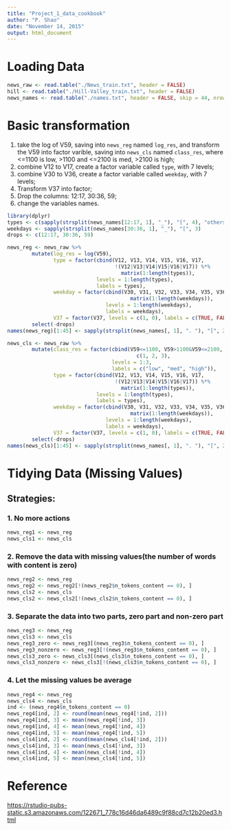 ```yaml
---
title: "Project_1_data_cookbook"
author: "P. Shao"
date: "November 14, 2015"
output: html_document
---
```

# Loading Data

```r
news_raw <- read.table("./News_train.txt", header = FALSE)
hill <- read.table("./Hill-Valley_train.txt", header = FALSE)
news_names <- read.table("./names.txt", header = FALSE, skip = 44, nrows = 59, sep = ":", col.names = c("Name", "Description"))
```

# Basic transformation

1. take the log of V59, saving into `news_reg` named `log_res`, and transform the V59 into factor varible, saving into `news_cls` named `class_res`, where <=1100 is low, >1100 and <=2100 is med, >2100 is high;
2. combine V12 to V17, create a factor variable called `type`, with 7 levels;
3. combine V30 to V36, create a factor variable called `weekday`, with 7 levels;
4. Transform V37 into factor;
5. Drop the columns: 12:17, 30:36, 59;
6. change the variables names.

```r
library(dplyr)
types <- c(sapply(strsplit(news_names[12:17, 1], "_"), "[", 4), "others")
weekdays <- sapply(strsplit(news_names[30:36, 1], "_"), "[", 3)
drops <- c(12:17, 30:36, 59)

news_reg <- news_raw %>%
        mutate(log_res = log(V59), 
               type = factor(cbind(V12, V13, V14, V15, V16, V17, 
                                   !(V12|V13|V14|V15|V16|V17)) %*% 
                                     matrix(1:length(types)), 
                             levels = 1:length(types), 
                             labels = types), 
               weekday = factor(cbind(V30, V31, V32, V33, V34, V35, V36) %*% 
                                        matrix(1:length(weekdays)), 
                                levels = 1:length(weekdays), 
                                labels = weekdays), 
               V37 = factor(V37, levels = c(1, 0), labels = c(TRUE, FALSE))) %>%
        select(-drops)
names(news_reg)[1:45] <- sapply(strsplit(news_names[, 1], ". "), "[", 2)[-drops]

news_cls <- news_raw %>%
        mutate(class_res = factor(cbind(V59<=1100, V59>1100&V59<=2100, V59>2100) %*%
                                          c(1, 2, 3), 
                                  levels = 1:3, 
                                  labels = c("low", "med", "high")), 
               type = factor(cbind(V12, V13, V14, V15, V16, V17, 
                                   !(V12|V13|V14|V15|V16|V17)) %*% 
                                     matrix(1:length(types)), 
                             levels = 1:length(types), 
                             labels = types), 
               weekday = factor(cbind(V30, V31, V32, V33, V34, V35, V36) %*% 
                                        matrix(1:length(weekdays)), 
                                levels = 1:length(weekdays), 
                                labels = weekdays), 
               V37 = factor(V37, levels = c(1, 0), labels = c(TRUE, FALSE))) %>%
        select(-drops)
names(news_cls)[1:45] <- sapply(strsplit(news_names[, 1], ". "), "[", 2)[-drops]
```

# Tidying Data (Missing Values)
## Strategies:
### 1. No more actions
```r
news_reg1 <- news_reg
news_cls1 <- news_cls
```

### 2. Remove the data with missing values(the number of words with content is zero)

```r
news_reg2 <- news_reg
news_reg2 <- news_reg2[!(news_reg2$n_tokens_content == 0), ]
news_cls2 <- news_cls
news_cls2 <- news_cls2[!(news_cls2$n_tokens_content == 0), ]
```

### 3. Separate the data into two parts, zero part and non-zero part

```r
news_reg3 <- news_reg
news_cls3 <- news_cls
news_reg3_zero <- news_reg3[(news_reg3$n_tokens_content == 0), ]
news_reg3_nonzero <- news_reg3[!(news_reg3$n_tokens_content == 0), ]
news_cls3_zero <- news_cls3[(news_cls3$n_tokens_content == 0), ]
news_cls3_nonzero <- news_cls3[!(news_cls3$n_tokens_content == 0), ]
```


### 4. Let the missing values be average

```r
news_reg4 <- news_reg
news_cls4 <- news_cls
ind <- (news_reg4$n_tokens_content == 0)
news_reg4[ind, 2] <- round(mean(news_reg4[!ind, 2]))
news_reg4[ind, 3] <- mean(news_reg4[!ind, 3])
news_reg4[ind, 4] <- mean(news_reg4[!ind, 4])
news_reg4[ind, 5] <- mean(news_reg4[!ind, 5])
news_cls4[ind, 2] <- round(mean(news_cls4[!ind, 2]))
news_cls4[ind, 3] <- mean(news_cls4[!ind, 3])
news_cls4[ind, 4] <- mean(news_cls4[!ind, 4])
news_cls4[ind, 5] <- mean(news_cls4[!ind, 5])
```






# Reference
<https://rstudio-pubs-static.s3.amazonaws.com/122671_778c16d46da6489c9f88cd7c12b20ed3.html>